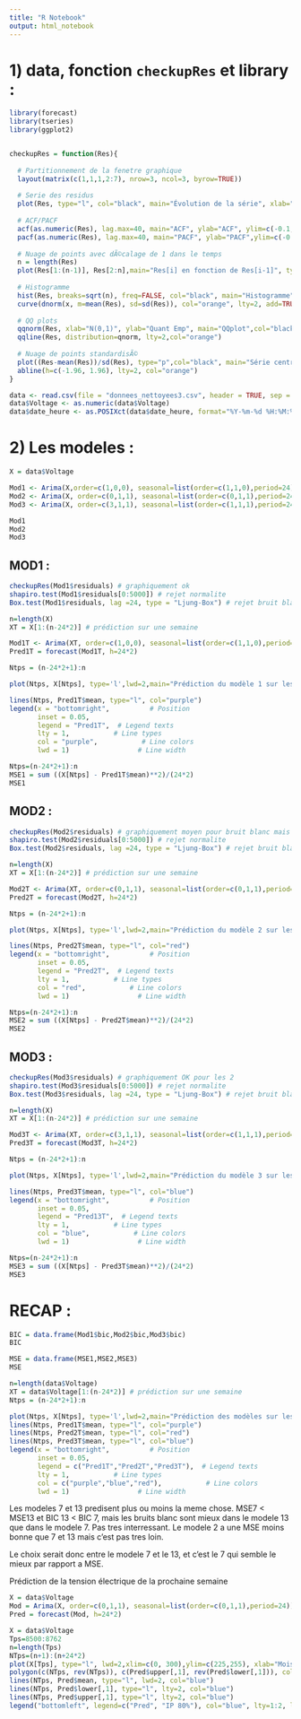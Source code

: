 ```yaml
---
title: "R Notebook"
output: html_notebook
---
```


# 1) data, fonction `checkupRes` et library : 

```r
library(forecast)
library(tseries)
library(ggplot2)


checkupRes = function(Res){
  
  # Partitionnement de la fenetre graphique 
  layout(matrix(c(1,1,1,2:7), nrow=3, ncol=3, byrow=TRUE))
  
  # Serie des residus
  plot(Res, type="l", col="black", main="Évolution de la série", xlab="t", ylab=expression(epsilon[t]))
  
  # ACF/PACF
  acf(as.numeric(Res), lag.max=40, main="ACF", ylab="ACF", ylim=c(-0.1,0.1))
  pacf(as.numeric(Res), lag.max=40, main="PACF", ylab="PACF",ylim=c(-0.1,0.1))
  
  # Nuage de points avec dÃ©calage de 1 dans le temps
  n = length(Res)
  plot(Res[1:(n-1)], Res[2:n],main="Res[i] en fonction de Res[i-1]", type="p", col="black", xlab=expression(epsilon[t-1]), ylab=expression(epsilon[t]))
  
  # Histogramme
  hist(Res, breaks=sqrt(n), freq=FALSE, col="black", main="Histogramme", ylab="Dens")
  curve(dnorm(x, m=mean(Res), sd=sd(Res)), col="orange", lty=2, add=TRUE)
  
  # QQ plots
  qqnorm(Res, xlab="N(0,1)", ylab="Quant Emp", main="QQplot",col="black")
  qqline(Res, distribution=qnorm, lty=2,col="orange")
  
  # Nuage de points standardisÃ©
  plot((Res-mean(Res))/sd(Res), type="p",col="black", main="Série centrée/réduite", xlab="t", ylab=expression(paste("std ", epsilon[t])))
  abline(h=c(-1.96, 1.96), lty=2, col="orange")
}
```


```r
data <- read.csv(file = "donnees_nettoyees3.csv", header = TRUE, sep = ",")
data$Voltage <- as.numeric(data$Voltage)
data$date_heure <- as.POSIXct(data$date_heure, format="%Y-%m-%d %H:%M:%S")
```


# 2) Les modeles : 

```r
X = data$Voltage

Mod1 <- Arima(X,order=c(1,0,0), seasonal=list(order=c(1,1,0),period=24)) # Mod 2
Mod2 <- Arima(X, order=c(0,1,1), seasonal=list(order=c(0,1,1),period=24)) # Mod 7
Mod3 <- Arima(X, order=c(3,1,1), seasonal=list(order=c(1,1,1),period=24)) # Mod 13
```


```r
Mod1
Mod2
Mod3
```


## MOD1 : 

```r
checkupRes(Mod1$residuals) # graphiquement ok
shapiro.test(Mod1$residuals[0:5000]) # rejet normalite
Box.test(Mod1$residuals, lag =24, type = "Ljung-Box") # rejet bruit blanc
```

```r
n=length(X)
XT = X[1:(n-24*2)] # prédiction sur une semaine

Mod1T <- Arima(XT, order=c(1,0,0), seasonal=list(order=c(1,1,0),period=24))
Pred1T = forecast(Mod1T, h=24*2)

Ntps = (n-24*2+1):n

plot(Ntps, X[Ntps], type='l',lwd=2,main="Prédiction du modèle 1 sur les 2 dernières périodes",xlab="mois",ylab="tension")

lines(Ntps, Pred1T$mean, type="l", col="purple")
legend(x = "bottomright",          # Position
       inset = 0.05,
       legend = "Pred1T",  # Legend texts
       lty = 1,           # Line types
       col = "purple",           # Line colors
       lwd = 1)                 # Line width
```


```r
Ntps=(n-24*2+1):n
MSE1 = sum ((X[Ntps] - Pred1T$mean)**2)/(24*2)
MSE1
```


## MOD2 : 

```r
checkupRes(Mod2$residuals) # graphiquement moyen pour bruit blanc mais ok pour normalite
shapiro.test(Mod2$residuals[0:5000]) # rejet normalite
Box.test(Mod2$residuals, lag =24, type = "Ljung-Box") # rejet bruit blanc
```

```r
n=length(X)
XT = X[1:(n-24*2)] # prédiction sur une semaine

Mod2T <- Arima(XT, order=c(0,1,1), seasonal=list(order=c(0,1,1),period=24))
Pred2T = forecast(Mod2T, h=24*2)

Ntps = (n-24*2+1):n

plot(Ntps, X[Ntps], type='l',lwd=2,main="Prédiction du modèle 2 sur les 2 dernières périodes",xlab="mois",ylab="tension")

lines(Ntps, Pred2T$mean, type="l", col="red")
legend(x = "bottomright",          # Position
       inset = 0.05,
       legend = "Pred2T",  # Legend texts
       lty = 1,           # Line types
       col = "red",           # Line colors
       lwd = 1)                 # Line width
```


```r
Ntps=(n-24*2+1):n
MSE2 = sum ((X[Ntps] - Pred2T$mean)**2)/(24*2)
MSE2
```


## MOD3 : 

```r
checkupRes(Mod3$residuals) # graphiquement OK pour les 2 
shapiro.test(Mod3$residuals[0:5000]) # rejet normalite
Box.test(Mod3$residuals, lag =24, type = "Ljung-Box") # rejet bruit blanc (mais mieux que mod7)
```


```r
n=length(X)
XT = X[1:(n-24*2)] # prédiction sur une semaine

Mod3T <- Arima(XT, order=c(3,1,1), seasonal=list(order=c(1,1,1),period=24))
Pred3T = forecast(Mod3T, h=24*2)

Ntps = (n-24*2+1):n

plot(Ntps, X[Ntps], type='l',lwd=2,main="Prédiction du modèle 3 sur les 2 dernières périodes",xlab="mois",ylab="tension")

lines(Ntps, Pred3T$mean, type="l", col="blue")
legend(x = "bottomright",          # Position
       inset = 0.05,
       legend = "Pred13T",  # Legend texts
       lty = 1,           # Line types
       col = "blue",           # Line colors
       lwd = 1)                 # Line width
```


```r
Ntps=(n-24*2+1):n
MSE3 = sum ((X[Ntps] - Pred3T$mean)**2)/(24*2)
MSE3
```





# RECAP : 

```r
BIC = data.frame(Mod1$bic,Mod2$bic,Mod3$bic)
BIC
```

```r
MSE = data.frame(MSE1,MSE2,MSE3)
MSE
```

```r
n=length(data$Voltage)
XT = data$Voltage[1:(n-24*2)] # prédiction sur une semaine
Ntps = (n-24*2+1):n

plot(Ntps, X[Ntps], type='l',lwd=2,main="Prédiction des modèles sur les 2 dernières périodes",xlab="mois",ylab="tension")
lines(Ntps, Pred1T$mean, type="l", col="purple")
lines(Ntps, Pred2T$mean, type="l", col="red")
lines(Ntps, Pred3T$mean, type="l", col="blue")
legend(x = "bottomright",          # Position
       inset = 0.05,
       legend = c("Pred1T","Pred2T","Pred3T"),  # Legend texts
       lty = 1,           # Line types
       col = c("purple","blue","red"),           # Line colors
       lwd = 1)                 # Line width
```


Les modeles 7 et 13 predisent plus ou moins la meme chose. MSE7 < MSE13 et BIC 13 < BIC 7, mais les bruits blanc sont mieux dans le modele 13 que dans le modele 7. Pas tres interressant. Le modele 2 a une MSE moins bonne que 7 et 13 mais c'est pas tres loin. 

Le choix serait donc entre le modele 7 et le 13, et c'est le 7 qui semble le mieux par rapport a MSE.


Prédiction de la tension électrique de la prochaine semaine

```r
X = data$Voltage
Mod = Arima(X, order=c(0,1,1), seasonal=list(order=c(0,1,1),period=24)) 
Pred = forecast(Mod, h=24*2)
```



```r
X = data$Voltage
Tps=8500:8762
n=length(Tps)
NTps=(n+1):(n+24*2)
plot(X[Tps], type="l", lwd=2,xlim=c(0, 300),ylim=c(225,255), xlab="Mois",ylab="Tension",main="Prédiction sur 2 périodes")
polygon(c(NTps, rev(NTps)), c(Pred$upper[,1], rev(Pred$lower[,1])), col="grey", border=FALSE)
lines(NTps, Pred$mean, type="l", lwd=2, col="blue")
lines(NTps, Pred$lower[,1], type="l", lty=2, col="blue")
lines(NTps, Pred$upper[,1], type="l", lty=2, col="blue")
legend("bottomleft", legend=c("Pred", "IP 80%"), col="blue", lty=1:2, lwd=c(2,1))
```






























